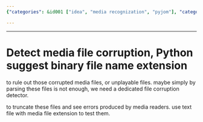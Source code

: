 ```yaml
---
{"categories": &id001 ["idea", "media recognization", "pyjom"], "category": "Python", "date": "2022-08-10 11:16:10", "description": "The article explores the use of Python to detect media file corruption. It proposes a method to identify potential corrupted files by suggesting binary file name extensions for error checking with media readers. This can be achieved by testing with a text file having a media file extension.", "tags": *id001, "title": "Python suggest binary file name extension"}

---
```


------

# Detect media file corruption, Python suggest binary file name extension

to rule out those corrupted media files, or unplayable files. maybe simply by parsing these files is not enough, we need a dedicated file corruption detector.

to truncate these files and see errors produced by media readers. use text file with media file extension to test them.

